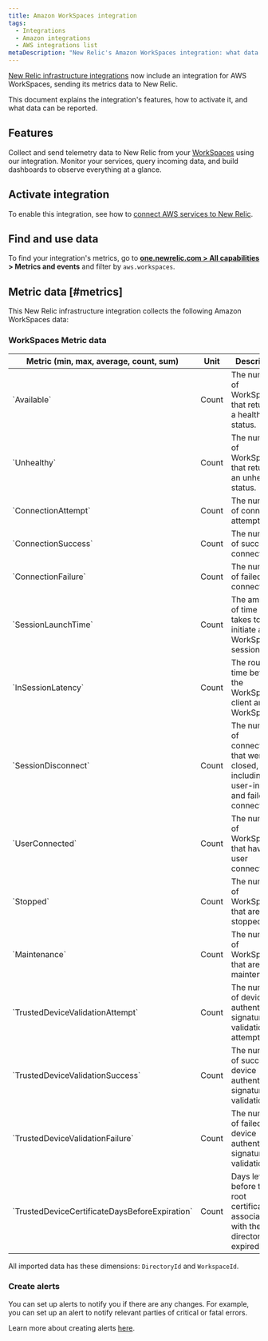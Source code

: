 ```yaml
---
title: Amazon WorkSpaces integration
tags:
  - Integrations
  - Amazon integrations
  - AWS integrations list
metaDescription: "New Relic's Amazon WorkSpaces integration: what data it reports and how to enable it."
---
```


[New Relic infrastructure integrations](/docs/infrastructure/integrations-getting-started/getting-started/introduction-infrastructure-integrations) now include an integration for AWS WorkSpaces, sending its metrics data to New Relic.

This document explains the integration's features, how to activate it, and what data can be reported.

## Features

Collect and send telemetry data to New Relic from your [WorkSpaces](https://aws.amazon.com/workspaces/) using our integration. Monitor your services, query incoming data, and build dashboards to observe everything at a glance.

## Activate integration

To enable this integration, see how to [connect AWS services to New Relic](/docs/infrastructure/amazon-integrations/connect/aws-metric-stream-setup/).

## Find and use data

To find your integration's metrics, go to **[one.newrelic.com > All capabilities](https://one.newrelic.com/all-capabilities) > Metrics and events** and filter by `aws.workspaces`.

## Metric data [#metrics]

This New Relic infrastructure integration collects the following Amazon WorkSpaces data:

### WorkSpaces Metric data

<table>
  <thead>
    <tr>
      <th style={{ width: "200px" }}>
      Metric (min, max, average, count, sum)  
      </th>
      <th>
      Unit  
      </th>
      <th>
      Description
      </th>
    </tr>
  </thead>
    <tbody>
    <tr>
      <td>
      `Available`
      </td>
      <td>
      Count
      </td>
      <td>
      The number of WorkSpaces that returned a healthy status.
      </td>
    </tr>
    <tr>
      <td>
      `Unhealthy`
      </td>
      <td>
      Count
      </td>
      <td>
      The number of WorkSpaces that returned an unhealthy status.
      </td>
    </tr>
    <tr>
      <td>
      `ConnectionAttempt`
      </td>
      <td>
      Count
      </td>
      <td>
      The number of connection attempts.
      </td>
    </tr>
    <tr>
      <td>
      `ConnectionSuccess`
      </td>
      <td>
      Count
      </td>
      <td>
      The number of successful connections.
      </td>
    </tr>
    <tr>
      <td>
      `ConnectionFailure`
      </td>
      <td>
      Count
      </td>
      <td>
      The number of failed connections.
      </td>
    </tr>
    <tr>
      <td>
      `SessionLaunchTime`
      </td>
      <td>
      Count
      </td>
      <td>
      The amount of time it takes to initiate a WorkSpaces session.
      </td>
    </tr>
    <tr>
      <td>
      `InSessionLatency`
      </td>
      <td>
      Count
      </td>
      <td>
      The round trip time between the WorkSpaces client and the WorkSpace.
      </td>
    </tr>
    <tr>
      <td>
      `SessionDisconnect`
      </td>
      <td>
      Count
      </td>
      <td>
      The number of connections that were closed, including user-initiated and failed connections.
      </td>
    </tr>
    <tr>
      <td>
      `UserConnected`
      </td>
      <td>
      Count
      </td>
      <td>
      The number of WorkSpaces that have a user connected.
      </td>
    </tr>
    <tr>
      <td>
      `Stopped`
      </td>
      <td>
      Count
      </td>
      <td>
      The number of WorkSpaces that are stopped.
      </td>
    </tr>
    <tr>
      <td>
      `Maintenance`
      </td>
      <td>
      Count
      </td>
      <td>
      The number of WorkSpaces that are under maintenance.
      </td>
    </tr>
    <tr>
      <td>
      `TrustedDeviceValidationAttempt`
      </td>
      <td>
      Count
      </td>
      <td>
      The number of device authentication signature validation attempts.
      </td>
    </tr>
    <tr>
      <td>
      `TrustedDeviceValidationSuccess`
      </td>
      <td>
      Count
      </td>
      <td>
      The number of successful device authentication signature validations.
      </td>
    </tr>
    <tr>
      <td>
      `TrustedDeviceValidationFailure`
      </td>
      <td>
      Count
      </td>
      <td>
      The number of failed device authentication signature validations.
      </td>
    </tr>
    <tr>
      <td>
      `TrustedDeviceCertificateDaysBeforeExpiration`
      </td>
      <td>
      Count
      </td>
      <td>
      Days left before the root certificate associated with the directory is expired.
      </td>
    </tr>
    </tbody>
</table>

All imported data has these dimensions: `DirectoryId` and `WorkspaceId`.

### Create alerts

You can set up alerts to notify you if there are any changes. For example, you can set up an alert to notify relevant parties of critical or fatal errors.

Learn more about creating alerts [here](/docs/alerts-applied-intelligence/new-relic-alerts/learn-alerts/introduction-alerts/).